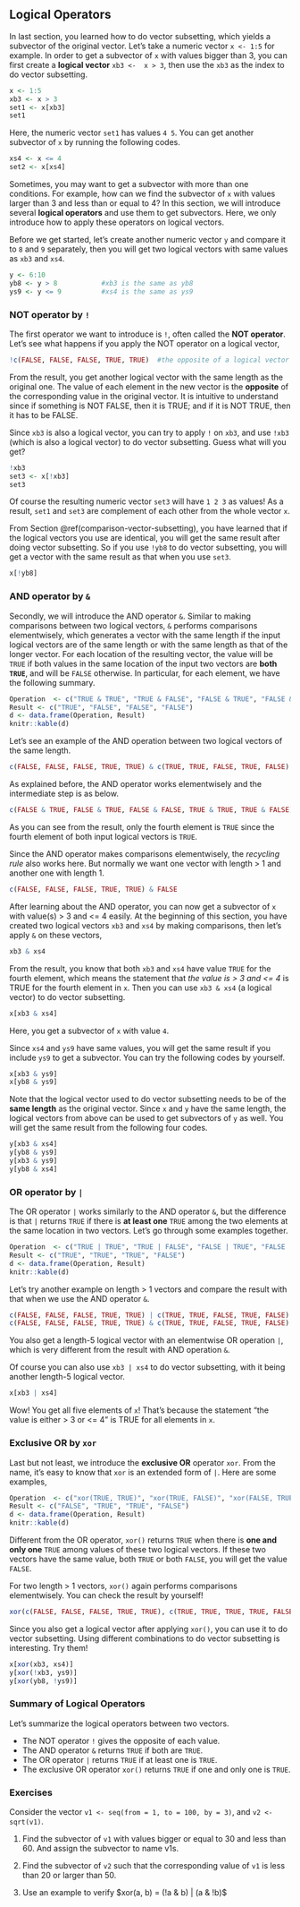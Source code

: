 ## Logical Operators {#logical-operators}

In last section, you learned how to do vector subsetting, which yields a subvector of the original vector. Let's take a numeric vector `x <- 1:5` for example. In order to get a subvector of `x` with values bigger than 3, you can first create a **logical vector** `xb3 <-  x > 3`, then use the `xb3` as the index to do vector subsetting. 

```r
x <- 1:5
xb3 <- x > 3
set1 <- x[xb3]
set1
```

Here, the numeric vector `set1` has values `4 5`. You can get another subvector of `x` by running the following codes.

```r
xs4 <- x <= 4
set2 <- x[xs4]
```

Sometimes, you may want to get a subvector with more than one conditions. For example, how can we find the subvector of `x` with values larger than 3 and less than or equal to 4? In this section, we will introduce several **logical operators** and use them to get subvectors.  Here, we only introduce how to apply these operators on logical vectors.
 
Before we get started, let's create another numeric vector `y` and compare it to `8` and `9` separately, then you will get two logical vectors with same values as `xb3` and `xs4`.

```r
y <- 6:10
yb8 <- y > 8           #xb3 is the same as yb8
ys9 <- y <= 9          #xs4 is the same as ys9
```
 
### NOT operator by `!`

The first operator we want to introduce is `!`, often called the **NOT operator**. Let's see what happens if you apply the NOT operator on a logical vector,

```r
!c(FALSE, FALSE, FALSE, TRUE, TRUE)  #the opposite of a logical vector
```

From the result, you get another logical vector with the same length as the original one. The value of each element in the new vector is the **opposite** of the corresponding value in the original vector. It is intuitive to understand since if something is NOT FALSE, then it is TRUE; and if it is NOT TRUE, then it has to be FALSE.

Since `xb3` is also a logical vector, you can try to apply `!` on `xb3`, and use `!xb3` (which is also a logical vector) to do vector subsetting. Guess what will you get?

```r
!xb3
set3 <- x[!xb3]
set3
```

Of course the resulting numeric vector `set3` will have  `1 2 3` as values! As a result, `set1` and `set3` are complement of each other from the whole vector `x`. 

From Section \@ref(comparison-vector-subsetting), you have learned that if the logical vectors you use are identical, you will get the same result after doing vector subsetting. So if you use `!yb8` to do vector subsetting, you will get a vector with the same result as that when you use `set3`. 

```r
x[!yb8]
```

### AND operator by `&`

Secondly, we will introduce the AND operator `&`.  Similar to making comparisons between two logical vectors,  `&` performs comparisons elementwisely, which generates a vector with the same length if the input logical vectors are of the same length or with the same length as that of the longer vector. For each location of the resulting vector, the value will be `TRUE` if both values in the same location of the input two vectors are **both `TRUE`**, and will be `FALSE` otherwise. In particular, for each element, we have the following summary. 

```r
Operation  <- c("TRUE & TRUE", "TRUE & FALSE", "FALSE & TRUE", "FALSE & FALSE")
Result <- c("TRUE", "FALSE", "FALSE", "FALSE")
d <- data.frame(Operation, Result)
knitr::kable(d)
```

Let's see an example of the AND operation between two logical vectors of the same length. 
```r
c(FALSE, FALSE, FALSE, TRUE, TRUE) & c(TRUE, TRUE, FALSE, TRUE, FALSE)

```

As explained before, the AND operator works elementwisely and the intermediate step is as below. 

```r
c(FALSE & TRUE, FALSE & TRUE, FALSE & FALSE, TRUE & TRUE, TRUE & FALSE)
```

As you can see from the result, only the fourth element is `TRUE` since the fourth element of both input logical vectors is `TRUE`.  

Since the AND operator makes comparisons elementwisely, the *recycling rule* also works here. But normally we want one vector with length > 1 and another one with length 1.
```r
c(FALSE, FALSE, FALSE, TRUE, TRUE) & FALSE
```


After learning about the AND operator, you can now get a subvector of `x` with value(s) > 3 and <= 4 easily. At the beginning of this section, you have created two logical vectors `xb3` and `xs4` by making comparisons, then let's apply `&` on these vectors,

```r
xb3 & xs4  
```
 
From the result, you know that both `xb3` and `xs4` have value `TRUE` for the fourth element, which means the statement that *the value is > 3 and <= 4* is TRUE for the fourth element in `x`. Then you can use `xb3 & xs4` (a logical vector) to do vector subsetting. 

```r
x[xb3 & xs4]                                      
```

Here, you get a subvector of `x` with value `4`.

Since `xs4` and `ys9` have same values, you will get the same result if you include `ys9` to get a subvector. You can try the following codes by yourself.

```r
x[xb3 & ys9]
x[yb8 & ys9]
```

Note that the logical vector used to do vector subsetting needs to be of the **same length** as the original vector. Since `x` and `y` have the same length, the logical vectors from above can be used to get subvectors of `y` as well. You will get the same result from the following four codes.

```r
y[xb3 & xs4]
y[yb8 & ys9]
y[xb3 & ys9]
y[yb8 & xs4]
```



### OR operator by `|`

The OR operator `|` works similarly to the AND operator `&`, but the difference is that `|` returns `TRUE` if there is **at least one** `TRUE` among the two elements at the same location in two vectors. Let's go through some examples together.

```r
Operation  <- c("TRUE | TRUE", "TRUE | FALSE", "FALSE | TRUE", "FALSE | FALSE")
Result <- c("TRUE", "TRUE", "TRUE", "FALSE")
d <- data.frame(Operation, Result)
knitr::kable(d)
```


Let's try another example on length > 1 vectors and compare the result with that when we use the AND operator `&`. 
```r
c(FALSE, FALSE, FALSE, TRUE, TRUE) | c(TRUE, TRUE, FALSE, TRUE, FALSE)
c(FALSE, FALSE, FALSE, TRUE, TRUE) & c(TRUE, TRUE, FALSE, TRUE, FALSE)
```

You also get a length-5 logical vector with an elementwise OR operation `|`, which is very different from the result with AND operation `&`.

Of course you can also use `xb3 | xs4` to do vector subsetting, with it being another length-5 logical vector. 

```r
x[xb3 | xs4]
```

Wow! You get all five elements of `x`! That's because the statement "the value is either > 3 or <= 4" is TRUE for all elements in `x`.

### Exclusive OR by `xor`

Last but not least, we introduce the **exclusive OR** operator `xor`. From the name, it's easy to know that `xor` is an extended form of `|`. Here are some examples,

```r
Operation  <- c("xor(TRUE, TRUE)", "xor(TRUE, FALSE)", "xor(FALSE, TRUE)", "xor(FALSE, FALSE)")
Result <- c("FALSE", "TRUE", "TRUE", "FALSE")
d <- data.frame(Operation, Result)
knitr::kable(d)
```

Different from the OR operator, `xor()` returns `TRUE` when there is **one and only one** `TRUE` among values of these two logical vectors. If these two vectors have the same value, both `TRUE` or both `FALSE`, you will get the value `FALSE`.

For two length > 1 vectors, `xor()` again performs comparisons elementwisely. You can check the result by yourself!
```r
xor(c(FALSE, FALSE, FALSE, TRUE, TRUE), c(TRUE, TRUE, TRUE, TRUE, FALSE))
```

Since you also get a logical vector after applying `xor()`, you can use it to do vector subsetting. Using different combinations to do vector subsetting is interesting. Try them!

```r
x[xor(xb3, xs4)]
y[xor(!xb3, ys9)]
y[xor(yb8, !ys9)]
```

### Summary of Logical Operators

Let's summarize the logical operators between two vectors. 

- The NOT operator `!` gives the opposite of each value.
- The AND operator `&` returns `TRUE` if both are `TRUE`.
- The OR operator `|` returns `TRUE` if at least one is `TRUE`.
- The exclusive OR operator `xor()` returns `TRUE` if one and only one is `TRUE`.




### Exercises

Consider the vector `v1 <- seq(from = 1, to = 100, by = 3)`, and `v2 <-  sqrt(v1)`. 


1. Find the subvector of `v1` with values bigger or equal to 30 and less than 60. And assign the subvector to name v1s. 

2. Find the subvector of `v2` such that the corresponding value of `v1` is less than 20 or larger than 50.

3. Use an example to verify $xor(a, b) = (!a & b) | (a & !b)$




